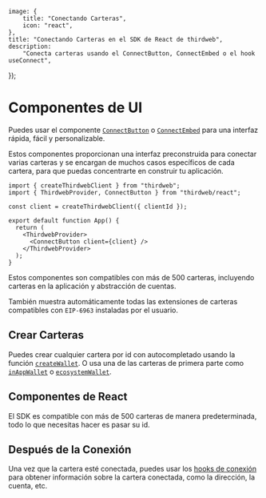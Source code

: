 
	image: {
		title: "Conectando Carteras",
		icon: "react",
	},
	title: "Conectando Carteras en el SDK de React de thirdweb",
	description:
		"Conecta carteras usando el ConnectButton, ConnectEmbed o el hook useConnect",
});

# Componentes de UI

Puedes usar el componente [`ConnectButton`](/react/v5/ConnectButton) o [`ConnectEmbed`](/react/v5/ConnectEmbed) para una interfaz rápida, fácil y personalizable.

Estos componentes proporcionan una interfaz preconstruida para conectar varias carteras y se encargan de muchos casos específicos de cada cartera, para que puedas concentrarte en construir tu aplicación.

```tsx
import { createThirdwebClient } from "thirdweb";
import { ThirdwebProvider, ConnectButton } from "thirdweb/react";

const client = createThirdwebClient({ clientId });
 
export default function App() {
  return (
    <ThirdwebProvider>
      <ConnectButton client={client} />
    </ThirdwebProvider>
  );
}
```

Estos componentes son compatibles con más de 500 carteras, incluyendo carteras en la aplicación y abstracción de cuentas.

También muestra automáticamente todas las extensiones de carteras compatibles con `EIP-6963` instaladas por el usuario.

## Crear Carteras

Puedes crear cualquier cartera por id con autocompletado usando la función [`createWallet`](/references/typescript/v5/createWallet). O usa una de las carteras de primera parte como [`inAppWallet`](/references/typescript/v5/inAppWallet) o [`ecosystemWallet`](/references/typescript/v5/ecosystemWallet).

<Stack>
<ArticleIconCard
	title="inAppWallet"
	icon={TypeScriptIcon}
	href="/references/typescript/v5/inAppWallet"
	description="Crea una cartera dentro de la aplicación"
/>

<ArticleIconCard
	title="ecosystemWallet"
	icon={TypeScriptIcon}
	href="/references/typescript/v5/ecosystemWallet"
	description="Crea una cartera del ecosistema"
/>

<ArticleIconCard
	title="createWallet"
	icon={TypeScriptIcon}
	href="/references/typescript/v5/createWallet"
	description="Crea cualquier cartera externa por id con autocompletado"
/>
</Stack>

## Componentes de React

<Stack>

<ArticleIconCard
	title="ThirdwebProvider"
	icon={ReactIcon}
	href="/references/typescript/v5/ThirdwebProvider"
	description="Proveedor para mantener el estado de la cartera"
/>

<ArticleIconCard
	title="ConnectButton"
	icon={ReactIcon}
	href="/references/typescript/v5/ConnectButton"
	description="Botón todo en uno con estado conectado"
/>

<ArticleIconCard
	title="ConnectEmbed"
	icon={ReactIcon}
	href="/references/typescript/v5/ConnectEmbed"
	description="Componente de conexión independiente"
/>

<ArticleIconCard
	title="AutoConnect"
	icon={ReactIcon}
	href="/references/typescript/v5/AutoConnect"
	description="Conéctate automáticamente a la cartera con la que el usuario se conectó la última vez"
/>

</Stack>

El SDK es compatible con más de 500 carteras de manera predeterminada, todo lo que necesitas hacer es pasar su id.

<Stack>

<ArticleIconCard
	title="Carteras Soportadas"
	icon={ComponentIcon}
	href="/typescript/v5/supported-wallets"
	description="Ver todas las 500+ carteras compatibles con el SDK de Conexión"
/>

</Stack>

## Después de la Conexión

Una vez que la cartera esté conectada, puedes usar los [hooks de conexión](/react/v5/connecting-wallets/hooks) para obtener información sobre la cartera conectada, como la dirección, la cuenta, etc.

